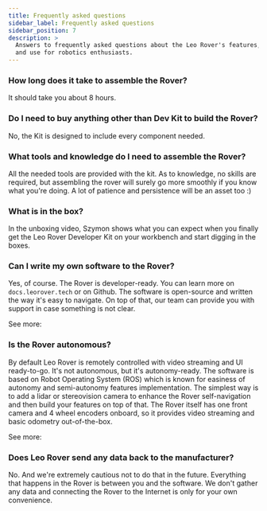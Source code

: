 ```yaml
---
title: Frequently asked questions
sidebar_label: Frequently asked questions
sidebar_position: 7
description: >
  Answers to frequently asked questions about the Leo Rover's features, setup,
  and use for robotics enthusiasts.
---
```



### How long does it take to assemble the Rover?

It should take you about 8 hours.

### Do I need to buy anything other than Dev Kit to build the Rover?

No, the Kit is designed to include every component needed.

### What tools and knowledge do I need to assemble the Rover?

All the needed tools are provided with the kit. As to knowledge, no skills are
required, but assembling the rover will surely go more smoothly if you know what
you're doing. A lot of patience and persistence will be an asset too :)

### What is in the box?

In the unboxing video, Szymon shows what you can expect when you finally get the
Leo Rover Developer Kit on your workbench and start digging in the boxes.

<div className="video-container">
  <LiteYouTubeEmbed
    id="C_blxqBQr7Q"
    params="autoplay=0&autohide=1&showinfo=0&rel=0"
    poster="hqdefault"
    title="Leo Rover Unboxing and Getting Started"
    webp
  />
</div>

### Can I write my own software to the Rover?

Yes, of course. The Rover is developer-ready. You can learn more on
`docs.leorover.tech` or on Github. The software is open-source and written the
way it's easy to navigate. On top of that, our team can provide you with support
in case something is not clear.

See more:

<LinkButton docId="leo-rover/advanced-guides/ros-development" />

### Is the Rover autonomous?

By default Leo Rover is remotely controlled with video streaming and UI
ready-to-go. It's not autonomous, but it's autonomy-ready. The software is based
on Robot Operating System (ROS) which is known for easiness of autonomy and
semi-autonomy features implementation. The simplest way is to add a lidar or
stereovision camera to enhance the Rover self-navigation and then build your
features on top of that. The Rover itself has one front camera and 4 wheel
encoders onboard, so it provides video streaming and basic odometry
out-of-the-box.

See more:

<LinkButton docId="leo-rover/advanced-guides/autonomous-navigation" />

### Does Leo Rover send any data back to the manufacturer?

No. And we're extremely cautious not to do that in the future. Everything that
happens in the Rover is between you and the software. We don't gather any data
and connecting the Rover to the Internet is only for your own convenience.
